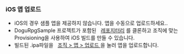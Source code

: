 
### iOS 앱 업로드

<ul>
  <li>iOS의 경우 샘플 앱을 제공하지 않습니다. 앱을 수동으로 업로드하세요..</li>
  <li>
    DoguRpgSample 프로젝트가 포함된 &nbsp;
    <a href="https://github.com/dogu-team/gamium-unity-samples">레포지터리</a>&nbsp;를
    클론하고 조직에 맞는 Provisioning을 사용하여 iOS 빌드를 만들 수 있습니다.
  </li>
  <li>
    빌드된 .ipa파일을 &nbsp;
    <a href="/management/project/app">조직 > 앱 > 업로드 </a> 을 눌러
    앱을 업로드합니다.
  </li>
</ul>
